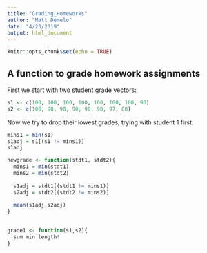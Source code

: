 ```yaml
---
title: "Grading_Homeworks"
author: "Matt Demelo"
date: "4/23/2019"
output: html_document
---
```


```r
knitr::opts_chunk$set(echo = TRUE)
```

## A function to grade homework assignments

First we start with two student grade vectors:

```r
s1 <- c(100, 100, 100, 100, 100, 100, 100, 90)
s2 <- c(100, 90, 90, 90, 90, 90, 97, 80)
```

Now we try to drop their lowest grades, trying with student 1 first:

```r
mins1 = min(s1)
s1adj = s1[(s1 != mins1)]
s1adj
```

```r
newgrade <- function(stdt1, stdt2){
  mins1 = min(stdt1)
  mins2 = min(stdt2)
  
  s1adj = stdt1[(stdt1 != mins1)]
  s2adj = stdt2[(stdt2 != mins2)]
  
  mean(s1adj,s2adj)
}
  
```

```r
grade1 <- function(s1,s2){
  sum min length!
}
```


